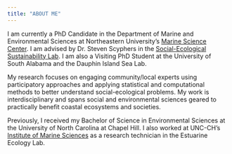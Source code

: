 ```yaml
---
title: "ABOUT ME"
---
```


I am currently a PhD Candidate in the Department of Marine and Environmental Sciences at Northeastern University's [Marine Science Center](https://cos.northeastern.edu/marinescience/). I am advised by Dr. Steven Scyphers in the [Social-Ecological Sustainability Lab](https://www.scypherslab.com/). I am also a Visiting PhD Student at the University of South Alabama and the Dauphin Island Sea Lab.

My research focuses on engaging community/local experts using participatory approaches and applying statistical and computational methods to better understand social-ecological problems.  My work is interdisciplinary and spans social and environmental sciences geared to practically benefit coastal ecosystems and societies.

Previously, I received my Bachelor of Science in Environmental Sciences at the University of North Carolina at Chapel Hill. I also worked at UNC-CH's [Institute of Marine Sciences](https://ims.unc.edu/) as a research technician in the Estuarine Ecology Lab. 